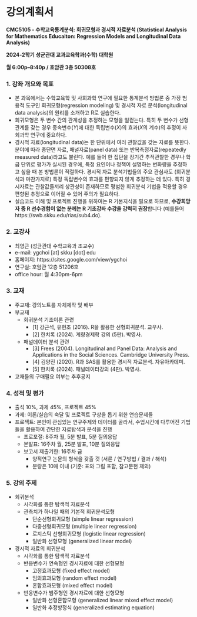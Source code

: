 # 강의계획서 {.unnumbered}


**CMC5105 - 수학교육통계분석: 회귀모형과 경시적 자료분석 (Statistical Analysis for Mathematics Educaiton: Regression Models and Longitudinal Data Analysis)**

**2024-2학기 성균관대 교과교육학과(수학) 대학원**

**월 6:00p–8:40p / 호암관 3층 50308호**


### 1. 강좌 개요와 목표

- 본 과목에서는 수학교육학 및 사회과학 연구에 필요한 통계분석 방법론 중 가장 범용적 도구인 회귀모형(regression modeling) 및 경시적 자료 분석(longitudinal data analysis)의 원리를 소개하고 R로 실습한다.
- 회귀모형은 두 변수 간의 관계성을 추정하는 모형을 일컫는다. 특히 두 변수가 선형관계를 갖는 경우 종속변수($Y$)에 대한 독립변수($X$)의 효과($X$의 계수)의 추정이 사회과학 연구에 중요하다.
- 경시적 자료(longitudinal data)는 한 단위에서 여러 관찰값을 갖는 자료를 뜻한다. 분야에 따라 종단면 자료, 패널자료(panel data) 또는 반복측정자료(repeatedly measured data)라고도 불린다. 예를 들어 한 집단을 장기간 추적관찰한 경우나 학급 단위로 평가가 실시된 경우에, 특정 요인이나 정책이 설명하는 변화량을 추정하고 싶을 때 본 방법론이 적절하다. 경시적 자료 분석기법들의 주요 관심사도 (회귀분석과 마찬가지로) 특정 독립변수의 효과를 편향되지 않게 추정하는 데 있다. 특히 경시자료는 관찰값들끼리 상관성이 존재하므로 평범한 회귀분석 기법을 적용할 경우 편향된 추정으로 이어질 수 있어 주의가 필요하다.
- 실습코드 이해 및 프로젝트 진행을 위하여는 R 기본지식을 필요로 하므로, **수강희망자 중 R 선수경험이 없는 분께는 R 기초강좌 수강을 강력히 권장**합니다 (예를들어 https://swb.skku.edu/rias/sub4.do).


### 2. 교강사

- 최영근 (성균관대 수학교육과 조교수) 
- e-mail: ygchoi [at] skku [dot] edu
- 홈페이지: https://sites.google.com/view/ygchoi
- 연구실: 호암관 12층 51206호
- office hour: 월 4:30pm-6pm

### 3. 교재

- 주교재: 강의노트를 자체제작 및 배부
- 부교재 
  - 회귀분석 기초이론 관련
    - [1] 강근석, 유현조 (2016). R을 활용한 선형회귀분석. 교우사.
    - [2] 한치록 (2024). 계량경제학 강의 (5판). 박영사.
  - 패널데이터 분석 관련
    - [3] Frees (2004). Longitudinal and Panel Data: Analysis and Applications in the Social Sciences. Cambridge University Press.
    - [4] 김양진 (2020). R과 SAS를 활용한 경시적 자료분석. 자유아카데미.  
    - [5] 한치록 (2024). 패널데이터강의 (4판). 박영사.
- 교재들의 구매필요 여부는 추후공지

### 4. 성적 및 평가

- 출석 10%, 과제 45%, 프로젝트 45%
- 과제: 이론/실습의 숙달 및 프로젝트 구상을 돕기 위한 연습문제들
- 프로젝트: 본인이 관심있는 연구주제와 데이터를 골라서, 수업시간에 다루어진 기법들을 활용하여 간단한 자료탐색과 분석을 진행
  - 프로포절: 8주차 월, 5분 발표, 5분 질의응답
  - 본발표: 16주차 월, 25분 발표, 10분 질의응답
  - 보고서 제출기한: 16주차 금
    - 양적연구 논문의 형식을 갖출 것 (서론 / 연구방법 / 결과 / 해석)
    - 분량은 10매 이내 (기준: 표와 그림 포함, 참고문헌 제외) 

### 5. 강의 주제

- 회귀분석
  - 시각화를 통한 탐색적 자료분석
  - 관측치가 하나일 때의 기본적 회귀분석모형 
    - 단순선형회귀모형 (simple linear regression)
    - 다중선형회귀모형 (multiple linear regression)
    - 로지스틱 선형회귀모형 (logistic linear regression)
    - 일반화 선형모형 (generalized linear model)
- 경시적 자료의 회귀분석
  - 시각화를 통한 탐색적 자료분석
  - 반응변수가 연속형인 경시자료에 대한 선형모형
    - 고정효과모형 (fixed effect model)
    - 임의효과모형 (random effect model)
    - 혼합효과모형 (mixed effect model)
  - 반응변수가 범주형인 경시자료에 대한 선형모형
    - 일반화 선형혼합모형 (generalized linear mixed effect model)
    - 일반화 추정방정식 (generalized estimating equation)
